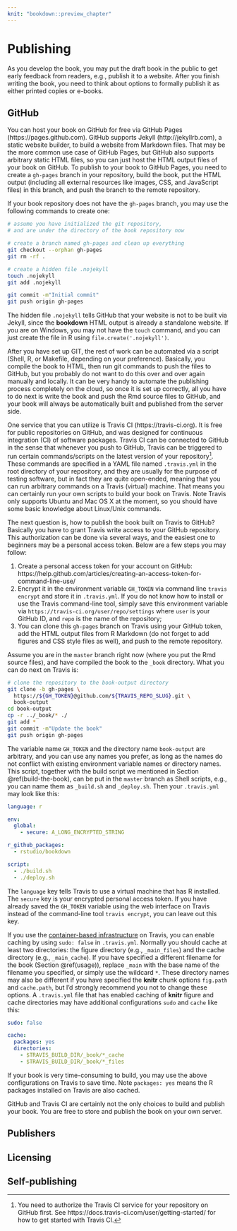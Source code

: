 ```yaml
---
knit: "bookdown::preview_chapter"
---
```


# Publishing

As you develop the book, you may put the draft book in the public to get early feedback from readers, e.g., publish it to a website. After you finish writing the book, you need to think about options to formally publish it as either printed copies or e-books.


## GitHub

You can host your book on GitHub for free via GitHub Pages (https://pages.github.com). GitHub supports Jekyll (http://jekyllrb.com), a static website builder, to build a website from Markdown files. That may be the more common use case of GitHub Pages, but GitHub also supports arbitrary static HTML files, so you can just host the HTML output files of your book on GitHub. To publish to your book to GitHub Pages, you need to create a `gh-pages` branch in your repository, build the book, put the HTML output (including all external resources like images, CSS, and JavaScript files) in this branch, and push the branch to the remote repository.

If your book repository does not have the `gh-pages` branch, you may use the following commands to create one:

```bash
# assume you have initialized the git repository,
# and are under the directory of the book repository now

# create a branch named gh-pages and clean up everything
git checkout --orphan gh-pages
git rm -rf .

# create a hidden file .nojekyll
touch .nojekyll
git add .nojekyll

git commit -m"Initial commit"
git push origin gh-pages
```

The hidden file `.nojekyll` tells GitHub that your website is not to be built via Jekyll, since the **bookdown** HTML output is already a standalone website. If you are on Windows, you may not have the `touch` command, and you can just create the file in R using `file.create('.nojekyll')`.

After you have set up GIT, the rest of work can be automated via a script (Shell, R, or Makefile, depending on your preference). Basically, you compile the book to HTML, then run git commands to push the files to GitHub, but you probably do not want to do this over and over again manually and locally. It can be very handy to automate the publishing process completely on the cloud, so once it is set up correctly, all you have to do next is write the book and push the Rmd source files to GitHub, and your book will always be automatically built and published from the server side.

One service that you can utilize is Travis CI (https://travis-ci.org). It is free for public repositories on GitHub, and was designed for continuous integration (CI) of software packages. Travis CI can be connected to GitHub in the sense that whenever you push to GitHub, Travis can be triggered to run certain commands/scripts on the latest version of your repository^[You need to authorize the Travis CI service for your repository on GitHub first. See https://docs.travis-ci.com/user/getting-started/ for how to get started with Travis CI.]. These commands are specified in a YAML file named `.travis.yml` in the root directory of your repository, and they are usually for the purpose of testing software, but in fact they are quite open-ended, meaning that you can run arbitrary commands on a Travis (virtual) machine. That means you can certainly run your own scripts to build your book on Travis. Note Travis only supports Ubuntu and Mac OS X at the moment, so you should have some basic knowledge about Linux/Unix commands.

The next question is, how to publish the book built on Travis to GitHub? Basically you have to grant Travis write access to your GitHub repository. This authorization can be done via several ways, and the easiest one to beginners may be a personal access token. Below are a few steps you may follow:

1. Create a personal access token for your account on GitHub: https://help.github.com/articles/creating-an-access-token-for-command-line-use/
1. Encrypt it in the environment variable `GH_TOKEN` via command line `travis encrypt` and store it in `.travis.yml`. If you do not know how to install or use the Travis command-line tool, simply save this environment variable via `https://travis-ci.org/user/repo/settings` where `user` is your GitHub ID, and `repo` is the name of the repository;
1. You can clone this `gh-pages` branch on Travis using your GitHub token, add the HTML output files from R Markdown (do not forget to add figures and CSS style files as well), and push to the remote repository.

Assume you are in the `master` branch right now (where you put the Rmd source files), and have compiled the book to the `_book` directory. What you can do next on Travis is:

```bash
# clone the repository to the book-output directory
git clone -b gh-pages \
  https://${GH_TOKEN}@github.com/${TRAVIS_REPO_SLUG}.git \
  book-output
cd book-output
cp -r ../_book/* ./
git add *
git commit -m"Update the book"
git push origin gh-pages
```

The variable name `GH_TOKEN` and the directory name `book-output` are arbitrary, and you can use any names you prefer, as long as the names do not conflict with existing environment variable names or directory names. This script, together with the build script we mentioned in Section \@ref(build-the-book), can be put in the `master` branch as Shell scripts, e.g., you can name them as `_build.sh` and `_deploy.sh`. Then your `.travis.yml` may look like this:

```yaml
language: r

env:
  global:
    - secure: A_LONG_ENCRYPTED_STRING

r_github_packages:
  - rstudio/bookdown

script:
  - ./build.sh
  - ./deploy.sh
```

The `language` key tells Travis to use a virtual machine that has R installed. The `secure` key is your encrypted personal access token. If you have already saved the `GH_TOKEN` variable using the web interface on Travis instead of the command-line tool `travis encrypt`, you can leave out this key.

If you use the [container-based infrastructure](https://docs.travis-ci.com/user/workers/container-based-infrastructure/) on Travis, you can enable caching by using `sudo: false` in `.travis.yml`. Normally you should cache at least two directories: the figure directory (e.g., `_main_files`) and the cache directory (e.g., `_main_cache`). If you have specified a different filename for the book (Section \@ref(usage)), replace `_main` with the base name of the filename you specified, or simply use the wildcard `*`. These directory names may also be different if you have specified the **knitr** chunk options `fig.path` and `cache.path`, but I'd strongly recommend you not to change these options. A `.travis.yml` file that has enabled caching of **knitr** figure and cache directories may have additional configurations `sudo` and `cache` like this:

```yaml
sudo: false

cache:
  packages: yes
  directories:
    - $TRAVIS_BUILD_DIR/_book/*_cache
    - $TRAVIS_BUILD_DIR/_book/*_files
```

If your book is very time-consuming to build, you may use the above configurations on Travis to save time. Note `packages: yes` means the R packages installed on Travis are also cached.

GitHub and Travis CI are certainly not the only choices to build and publish your book. You are free to store and publish the book on your own server.

## Publishers

## Licensing

## Self-publishing
